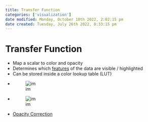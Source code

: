 ```yaml
---
title: Transfer Function
categories: ['visualization']
date modified: Monday, October 10th 2022, 2:02:15 pm
date created: Tuesday, July 26th 2022, 8:33:15 pm
---
```


# Transfer Function
- Map a scalar to color and opacity
- Determines which [features](Features.qmd) of the data are visible / highlighted
- Can be stored inside a color lookup table (LUT)
- ![im](images/Pasted%20image%2020220418002619.png)
- ![im](images/Pasted%20image%2020220418002958.png)
- [Opacity Correction](Opacity%20Correction.qmd)



